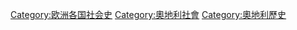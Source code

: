 [[Category:欧洲各国社会史|Category:欧洲各国社会史]]
[[Category:奧地利社會|Category:奧地利社會]]
[[Category:奧地利歷史|Category:奧地利歷史]]